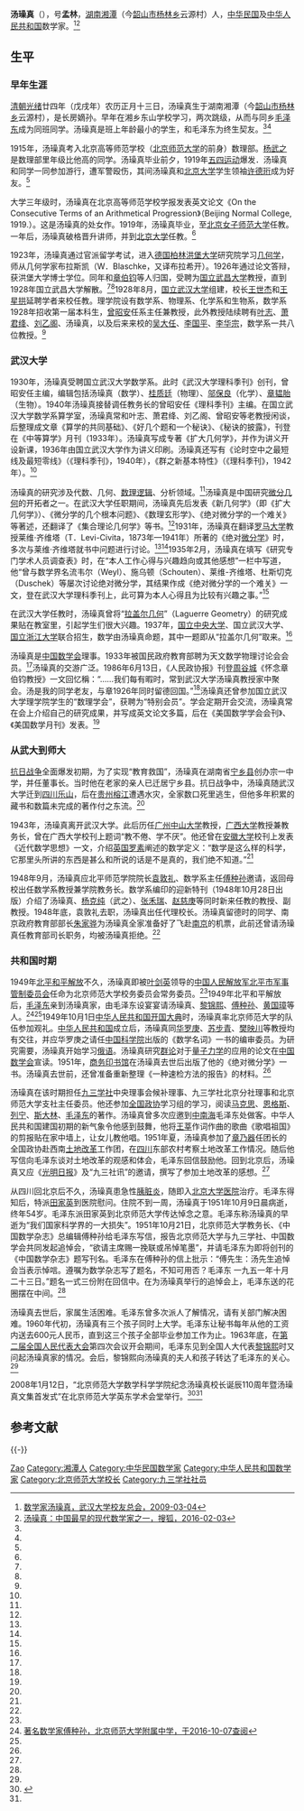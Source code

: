 {{non-free|time=2016-10-16T15:29:24+00:00}}
{{Infobox Biography
| subject_name   = 湯璪真
| image_name     = 
| image_size     = 
| image_caption  =
| date_of_birth  = 1898年2月3日
| place_of_birth = {{QING}}[[湖南|湖南]][[湘潭|湘潭]]
| date_of_death  = 1951年10月9日
| place_of_death = {{CHN}}[[北京|北京]]
| occupation     = [[中华民国|中华民国]]及[[中华人民共和国|中华人民共和国]]数学家
}}

'''汤璪真'''（{{bd|1898年|2月3日|1951年|10月9日}}），号'''孟林'''，[[湖南|湖南]][[湘潭|湘潭]]（今[[韶山市|韶山市]][[杨林乡_(韶山市)|杨林乡]]云源村）人，[[中华民国|中华民国]]及[[中华人民共和国|中华人民共和国]]数学家。<ref name=wuda>[http://alumni.whu.edu.cn/info/1039/6335.htm 数学家汤璪真，武汉大学校友总会，2009-03-04]</ref><ref name=sohu>[http://mt.sohu.com/20160203/n436741635.shtml 汤璪真：中国最早的现代数学家之一，搜狐，2016-02-03]</ref>

== 生平 ==
=== 早年生涯 ===
[[清朝|清朝]][[光绪|光绪]]廿四年（戊戌年）农历正月十三日，汤璪真生于湖南湘潭（今[[韶山市|韶山市]][[杨林乡|杨林乡]]云源村），是长房嫡孙。早年在湘乡东山学校学习，两次跳级，从而与同乡[[毛泽东|毛泽东]]成为同班同学。汤璪真是班上年龄最小的学生，和毛泽东为终生契友。<ref name=wuda/><ref name=sohu/>

1915年，汤璪真考入北京高等师范学校（[[北京师范大学|北京师范大学]]的前身）数理部。[[杨武之|杨武之]]是数理部里年级比他高的同学。汤璪真毕业前夕，1919年[[五四运动|五四运动]]爆发．汤璪真和同学一同参加游行，遭军警殴伤，其间汤璪真和[[北京大学|北京大学]]学生领袖[[许德珩|许德珩]]成为好友。<ref name=wuda/>

大学三年级时，汤璪真在北京高等师范学校学报发表英文论文《On the Consecutive Terms of an Arithmetical Progression》（Beijing Normal College, 1919.）。这是汤璪真的处女作。1919年，汤璪真毕业，至[[北京女子师范大学|北京女子师范大学]]任教。一年后，汤璪真破格晋升讲师，并到[[北京大学|北京大学]]任教。<ref name=wuda/>

1923年，汤璪真通过官派留学考试，进入[[德国|德国]][[柏林|柏林]][[洪堡大学|洪堡大学]]研究院学习[[几何学|几何学]]，师从几何学家布拉斯凯（W．Blaschke，又译布拉希开）。1926年通过论文答辩，获洪堡大学博士学位。同年和[[章伯钧|章伯钧]]等人归国，受聘为[[武汉大学|国立武昌大学]]教授，直到1928年国立武昌大学解散。<ref name=sohu/><ref name=wuda/>1928年8月，[[国立武汉大学|国立武汉大学]]组建，校长[[王世杰_(中華民國)|王世杰]]和[[王星拱|王星拱]]延聘学者来校任教。理学院设有数学系、物理系、化学系和生物系，数学系1928年招收第一届本科生，[[曾昭安|曾昭安]]任系主任兼教授，此外教授陆续聘有[[叶志|叶志]]、[[萧君绛|萧君绛]]、[[刘乙阁|刘乙阁]]、汤璪真，以及后来来校的[[吴大任|吴大任]]、[[李国平_(数学家)|李国平]]、[[李华宗|李华宗]]，数学系一共八位教授。<ref name=wuda/>

===武汉大学===
1930年，汤璪真受聘国立武汉大学数学系。此时《武汉大学理科季刊》创刊，曾昭安任主编，编辑包括汤璪真（数学）、[[桂质廷|桂质廷]]（物理）、[[邬保良|邬保良]]（化学）、[[章韫胎|章韫胎]]（生物）。1940年汤璪真接替调任教务长的曾昭安任《理科季刊》主编。在国立武汉大学数学系算学室，汤璪真常和叶志、萧君绛、刘乙阁、曾昭安等老教授闲谈，后整理成文章《算学的共同基础》、《好几个题和一个秘诀》、《秘诀的披露》，刊登在《中等算学》月刊（1933年）。汤璪真写成专著《扩大几何学》，并作为讲义开设新课，1936年由国立武汉大学作为讲义印刷。汤璪真还写有《论时空中之最短线及最短零线》（《理科季刊》，1940年），《群之新基本特性》（《理科季刊》，1942年）。<ref name=wuda/>

汤璪真的研究涉及代数、几何、[[数理逻辑|数理逻辑]]、分析领域。<ref name=wuda/>汤璪真是中国研究[[微分几何|微分几何]]的开拓者之一。在武汉大学任职期间，汤璪真先后发表《新几何学》（即《扩大几何学》）、《微分学的几个根本问题》、《数理玄形学》、《绝对微分学的一个难关》等著述，还翻译了《集合理论几何学》等书。<ref name=sohu/>1931年，汤璪真在翻译[[罗马大学|罗马大学]]教授莱维·齐维塔（T．Levi-Civita，1873年—1941年）所著的《绝对[[微分学|微分学]]》时，多次与莱维·齐维塔就书中问题进行讨论。<ref name=sohu/><ref name=wuda/>1935年2月，汤璪真在填写《研究专门学术人员调查表》时，在“本人工作心得与兴趣趋向或其他感想”一栏中写道，他“曾与数学界名流韦尔（Weyl）、施乌顿（Schouten）、莱维-齐维塔、杜斯切克（Duschek）等屡次讨论绝对微分学，其结果作成《绝对微分学的一个难关》一文，登在武汉大学理科季刊上，此可算为本人心得且为比较有兴趣之事。”<ref name=sohu/>

在武汉大学任教时，汤璪真曾将“[[拉盖尔几何|拉盖尔几何]]”（Laguerre Geometry）的研究成果贴在教室里，引起学生们很大兴趣。1937年，[[国立中央大学|国立中央大学]]、国立武汉大学、[[国立浙江大学|国立浙江大学]]联合招生，数学由汤璪真命题，其中一题即从“拉盖尔几何”取来。<ref name=sohu/>

汤璪真是[[中国数学会|中国数学会]]理事。1933年被国民政府教育部聘为天文数学物理讨论会会员。<ref name=sohu/>汤璪真的交游广泛。1986年6月13日，《人民政协报》刊登[[周谷城|周谷城]]《怀念章伯钧教授》一文回忆稱：“……我们每有暇时，常到武汉大学汤璪真教授家中聚会。汤是我的同学老友，与章1926年同时留德回国。”<ref name=sohu/>汤璪真还曾参加国立武汉大学理学院学生的“数理学会”，获聘为“特别会员”。学会定期开会交流，汤璪真常在会上介绍自己的研究成果，并写成英文论文多篇，后在《美国数学学会会刊》、《美国数学月刊》发表。<ref name=wuda/>

===从武大到师大===
[[抗日战争|抗日战争]]全面爆发初期，为了实现“教育救国”，汤璪真在湖南省[[宁乡县|宁乡县]]创办宗一中学，并任董事长。当时他在老家的亲人已迁居宁乡县。抗日战争中，汤璪真随武汉大学迁到[[四川|四川]][[乐山|乐山]]，后在[[贵州|贵州]][[榕江|榕江]]遭遇水灾，全家数口死里逃生，但他多年积累的藏书和数篇未完成的著作付之东流。<ref name=sohu/>

1943年，汤璪真离开武汉大学。此后历任[[广州|广州]][[中山大学|中山大学]]教授，[[广西大学|广西大学]]教授兼教务长，曾在广西大学校刊上题词“教不倦、学不厌”。他还曾在[[安徽大学|安徽大学]]校刊上发表《近代数学思想》一文，介绍[[英国|英国]][[罗素|罗素]]阐述的数学定义：“数学是这么样的科学，它那里头所讲的东西是甚么和所说的话是不是真的，我们绝不知道。”<ref name=sohu/>

1948年9月，汤璪真应北平师范学院院长[[袁敦礼|袁敦礼]]、数学系主任[[傅种孙|傅种孙]]邀请，返回母校出任数学系教授兼学院教务长。数学系编印的迎新特刊（1948年10月28日出版）介绍了汤璪真、[[杨武之|杨克纯]]（武之）、[[张禾瑞|张禾瑞]]、[[赵慈庚|赵慈庚]]等同时新来任教的教授、副教授。1948年底，袁敦礼去职，汤璪真出任代理校长。汤璪真留德时的同学、南京政府教育部部长[[朱家骅|朱家骅]]为汤璪真全家准备好了飞赴[[南京|南京]]的机票，此前还曾请汤璪真任教育部司长职务，均被汤璪真拒绝。<ref name=sohu/>

===共和国时期===
1949年[[北平和平解放|北平和平解放]]不久，汤璪真即被[[叶剑英|叶剑英]]领导的[[中国人民解放军北平市军事管制委员会|中国人民解放军北平市军事管制委员会]]任命为北京师范大学校务委员会常务委员。<ref name=sohu/>1949年北平和平解放后，[[毛泽东|毛泽东]]亲到汤璪真家，由毛泽东设宴宴请汤璪真、[[黎锦熙|黎锦熙]]、[[傅种孙|傅种孙]]、[[黄国璋|黄国璋]]等人。<ref>[http://www.bjsdfz.com/readstory.aspx?story=3&article=3 著名数学家傅种孙，北京师范大学附属中学，于2016-10-07查阅]</ref><ref name=sohu/>1949年10月1日[[中华人民共和国开国大典|中华人民共和国开国大典]]时，汤璪真率北京师范大学的队伍参加观礼。[[中华人民共和国|中华人民共和国]]成立后，汤璪真同[[华罗庚|华罗庚]]、[[苏步青|苏步青]]、[[樊映川|樊映川]]等教授均有交往，并应华罗庚之请任[[中国科学院|中国科学院]]出版的《数学名词》一书的编审委员。为研究需要，汤璪真开始学习[[俄语|俄语]]。汤璪真研究[[群论|群论]]对于[[量子力学|量子力学]]的应用的论文在[[中国数学会|中国数学会]]宣读。1951年，[[商务印书馆|商务印书馆]]在汤璪真去世后出版了他的《绝对微分学》一书。汤璪真去世前，还曾准备重新整理《一种速检方法的报告》的材料。<ref name=sohu/>

汤璪真在该时期担任[[九三学社|九三学社]]中央理事会候补理事、九三学社北京分社理事和北京师范大学支社主任委员。他还参加[[全国政协|全国政协]]学习组的学习，阅读[[马克思|马克思]]、[[恩格斯|恩格斯]]、[[列宁|列宁]]、[[斯大林|斯大林]]、[[毛泽东|毛泽东]]的著作。汤璪真曾多次应邀到[[中南海|中南海]]毛泽东处做客。中华人民共和国建国初期的新气象令他感到鼓舞，他将[[王莘|王莘]]作词作曲的歌曲《歌唱祖国》的剪报贴在家中墙上，让女儿教他唱。1951年夏，汤璪真参加了[[章乃器|章乃器]]任团长的全国政协赴西南[[土地改革|土地改革]]工作团，在[[四川|四川]]东部农村考察土地改革工作情况。随后他写信向毛泽东谈对土地改革的观感和体会，毛泽东回信鼓励他。回到北京后，汤璪真又应《[[光明日报|光明日报]]》及“九三社讯”的邀请，撰写了参加土地改革的感想。<ref name=sohu/>

从四川回北京后不久，汤璪真患急性[[胰脏炎|胰脏炎]]，随即入[[北京大学医院|北京大学医院]]治疗。毛泽东得知后，特派[[田家英|田家英]]到医院慰问。住院不到一周，汤璪真于1951年10月9日晨病逝，终年54岁。毛泽东派田家英到北京师范大学传达悼念之意。毛泽东称汤璪真的早逝为“我们国家科学界的一大损失”。1951年10月21日，北京师范大学教务长、《中国数学杂志》总编辑傅种孙给毛泽东写信，报告北京师范大学与九三学社、中国数学会共同发起追悼会，“欲请主席赐一挽联或吊悼笔墨”，并请毛泽东为即将创刊的《中国数学杂志》题写刊名。毛泽东在傅种孙的信上批示：“傅先生：汤先生追悼会当表示悼唁。遵嘱为数学杂志写了题名，不知可用否？毛泽东 一九五一年十月二十三日。”题名一式三份附在回信中。在为汤璪真举行的追悼会上，毛泽东送的花圈摆在中间。<ref name=sohu/>

汤璪真去世后，家属生活困难。毛泽东曾多次派人了解情况，请有关部门解决困难。1960年代初，汤璪真有三个孩子同时上大学。毛泽东让秘书每年从他的工资内送去600元人民币，直到这三个孩子全部毕业参加工作为止。1963年底，在[[第二届全国人民代表大会|第二届全国人民代表大会]]第四次会议开会期间，毛泽东见到全国人大代表[[黎锦熙|黎锦熙]]时又问起汤璪真家的情况。会后，黎锦熙向汤璪真的夫人和孩子转达了毛泽东的关心。<ref name=sohu/>

2008年1月12日，“北京师范大学数学科学学院纪念汤璪真校长诞辰110周年暨汤璪真文集首发式”在北京师范大学英东学术会堂举行。<ref>{{Cite web |url=http://news.bnu.edu.cn/sdyw/7086.htm |title=我校举行汤璪真校长诞辰110周年纪念活动，北京师范大学，2008-01-13 |access-date=2016-10-07 |archive-url=https://web.archive.org/web/20161009164959/http://news.bnu.edu.cn/sdyw/7086.htm |archive-date=2016-10-09 |dead-url=yes }}</ref><ref name=sohu/>

== 参考文献 ==
{{reflist}}

{{-}}
{{start box}}
{{s-edu}}
{{s-before|[[袁敦礼|袁敦礼]]}}
{{s-title|[[北京师范大学|北平师范大学]]校长|1949年1月—5月<br><small>（代理）</small>}}
{{s-after|[[黎锦熙|黎锦熙]]|校务委员会主席}}
{{end box}}
{{九三学社第二届中央理事会}}

{{Authority control}}
{{DEFAULTSORT:Tang汤}}
[[Category:汤姓|Zao]]
[[Category:湘潭人|Category:湘潭人]]
[[Category:中华民国数学家|Category:中华民国数学家]]
[[Category:中华人民共和国数学家|Category:中华人民共和国数学家]]
[[Category:北京师范大学校长|Category:北京师范大学校长]]
[[Category:九三学社社员|Category:九三学社社员]]